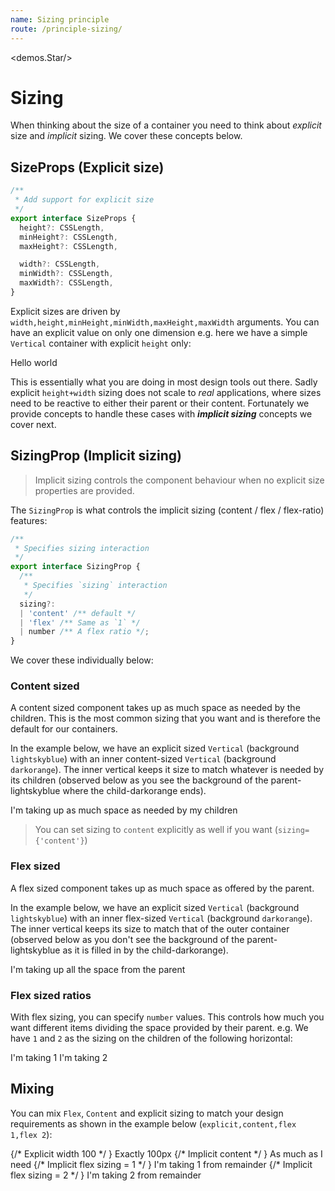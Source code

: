 ```yaml
---
name: Sizing principle
route: /principle-sizing/
---
```



<demos.Star/>

# Sizing
When thinking about the size of a container you need to think about *explicit* size and *implicit* sizing. We cover these concepts below.

## SizeProps (Explicit size)

```ts
/** 
 * Add support for explicit size
 */
export interface SizeProps {
  height?: CSSLength,
  minHeight?: CSSLength,
  maxHeight?: CSSLength,

  width?: CSSLength,
  minWidth?: CSSLength,
  maxWidth?: CSSLength,
}
```

Explicit sizes are driven by `width,height,minHeight,minWidth,maxHeight,maxWidth` arguments. You can have an explicit value on only one dimension e.g. here we have a simple `Vertical` container with explicit `height` only: 

<Playground>
  <Vertical height={100} style={{backgroundColor: "lightskyblue"}}>
    Hello world
  </Vertical>
</Playground>


This is essentially what you are doing in most design tools out there. Sadly explicit `height+width` sizing does not scale to *real* applications, where sizes need to be reactive to either their parent or their content. Fortunately we provide concepts to handle these cases with ***implicit sizing*** concepts we cover next.


## SizingProp (Implicit sizing)
> Implicit sizing controls the component behaviour when no explicit size properties are provided.

The `SizingProp` is what controls the implicit sizing (content / flex / flex-ratio) features: 

```ts
/** 
 * Specifies sizing interaction
 */
export interface SizingProp {
  /** 
   * Specifies `sizing` interaction
   */
  sizing?:
  | 'content' /** default */
  | 'flex' /** Same as `1` */
  | number /** A flex ratio */;
}
```

We cover these individually below:

### Content sized
A content sized component takes up as much space as needed by the children. This is the most common sizing that you want and is therefore the default for our containers.

In the example below, we have an explicit sized `Vertical` (background `lightskyblue`) with an inner content-sized `Vertical` (background `darkorange`). The inner vertical keeps it size to match whatever is needed by its children (observed below as you see the background of the parent-lightskyblue where the child-darkorange ends).

<Playground>
  <Vertical height={100} style={{backgroundColor: "lightskyblue"}}>
    <Vertical style={{backgroundColor: "darkorange"}}>
        I'm taking up as much space as needed by my children
    </Vertical>  
  </Vertical>
</Playground>

> You can set sizing to `content` explicitly as well if you want (`sizing={'content'}`)

### Flex sized
A flex sized component takes up as much space as offered by the parent. 

In the example below, we have an explicit sized `Vertical` (background `lightskyblue`) with an inner flex-sized `Vertical` (background `darkorange`). The inner vertical keeps its size to match that of the outer container (observed below as you don't see the background of the parent-lightskyblue as it is filled in by the child-darkorange).

<Playground>
  <Vertical height={100} style={{backgroundColor: "lightskyblue"}}>
    <Vertical sizing={'flex'} style={{backgroundColor: "darkorange"}}>
        I'm taking up all the space from the parent
    </Vertical>  
  </Vertical>
</Playground>

### Flex sized ratios
With flex sizing, you can specify `number` values. This controls how much you want different items dividing the space provided by their parent. e.g. We have `1` and `2` as the sizing on the children of the following horizontal:

<Playground>
  <Horizontal height={100} spacing={0} style={{backgroundColor: "lightskyblue"}}>
    <Flex sizing={1} style={{backgroundColor: "darkorange"}}>
        I'm taking 1
    </Flex>  
    <Flex sizing={2} style={{backgroundColor: "lightpink"}}>
        I'm taking 2
    </Flex>
  </Horizontal>
</Playground>

## Mixing

You can mix `Flex`, `Content` and explicit sizing to match your design requirements as shown in the example below (`explicit,content,flex 1,flex 2`):

<Playground>
  <Horizontal height={100} spacing={0} style={{backgroundColor: "lightskyblue"}}>
    {/* Explicit width 100 */ }
    <Content width={100} style={{backgroundColor: "limegreen"}}>Exactly 100px</Content>
    {/* Implicit content */ }
    <Content style={{backgroundColor: "gold"}}>As much as I need</Content>
    {/* Implicit flex sizing = 1 */ }
    <Flex sizing={1} style={{backgroundColor: "darkorange"}}>
        I'm taking 1 from remainder
    </Flex>  
    {/* Implicit flex sizing = 2 */ }
    <Flex sizing={2} style={{backgroundColor: "lightpink"}}>
        I'm taking 2 from remainder
    </Flex>
  </Horizontal>
</Playground>